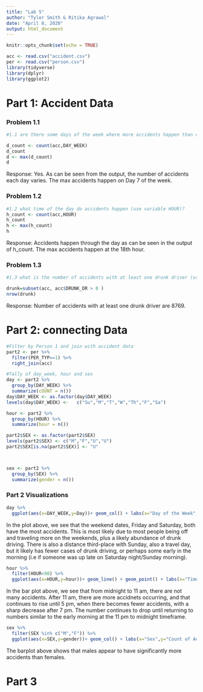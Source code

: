 ```yaml
---
title: "Lab 5"
author: "Tyler Smith & Ritika Agrawal"
date: "April 8, 2020"
output: html_document
---
```


```r
knitr::opts_chunk$set(echo = TRUE)
```

```r
acc <- read.csv("accident.csv")
per <- read.csv("person.csv")
library(tidyverse)
library(dplyr)
library(ggplot2)
```

# Part 1: Accident Data
### Problem 1.1
```r
#1.1 are there some days of the week where more accidents happen than on others (use variable DAY_WEEK)?

d_count <- count(acc,DAY_WEEK)
d_count
d <- max(d_count)
d
```
  
Response: Yes. As can be seen from the output, the number of accidents each day varies. The max accidents happen on Day 7 of the week.  
  
### Problem 1.2
```r
#1.2 what time of the day do accidents happen (use variable HOUR)?
h_count <- count(acc,HOUR) 
h_count
h <- max(h_count)
h

```
  
Response: Accidents happen through the day as can be seen in the output of h_count. The max accidents happen at the 18th hour.  
  
### Problem 1.3  
```r

#1.3 what is the number of accidents with at least one drunk driver (use variable DRUNK_DR)?

drunk=subset(acc, acc$DRUNK_DR > 0 )
nrow(drunk)

```
  
Response: Number of accidents with at least one drunk driver are 8769.

  

# Part 2: connecting Data 
```r
#Filter by Person 1 and join with accident data
part2 <- per %>%
  filter(PER_TYP==1) %>%
  right_join(acc)

#Tally of day_week, hour and sex
day <- part2 %>%
  group_by(DAY_WEEK) %>%
  summarize(cOUNT = n())
day$DAY_WEEK <- as.factor(day$DAY_WEEK)
levels(day$DAY_WEEK) <-   c("Su","M","T","W","Th","F","Sa")

hour <- part2 %>%
  group_by(HOUR) %>%
  summarize(hour = n())

part2$SEX <- as.factor(part2$SEX)
levels(part2$SEX) <- c("M","F","U","U")
part2$SEX[is.na(part2$SEX)] <- "U"



sex <- part2 %>%
  group_by(SEX) %>%
  summarize(gender = n())
```
  
### Part 2 Visualizations
```r
day %>%
  ggplot(aes(x=DAY_WEEK,y=Day))+ geom_col() + labs(x="Day of the Week",y="Count of Accidents",title="Bar Plot of Accidents on Each Day of the Week")
```
  
In the plot above, we see that the weekend dates, Friday and Saturday, both have the most accidents. This is most likely due to most people being off and traveling more on the weekends, plus a likely abundance of drunk driving. There is also a distance third-place with Sunday, also a travel day, but it likely has fewer cases of drunk driving, or perhaps some early in the morning (i.e if someone was up late on Saturday night/Sunday morning).  
  
```r
hour %>%
  filter(HOUR<90) %>%
  ggplot(aes(x=HOUR,y=hour))+ geom_line() + geom_point() + labs(x="Time",y="Count of Accidents",title="Plot of Accidents during Each Hour")
```
  
In the bar plot above, we see that from midnight to 11 am, there are not many accidents. After 11 am, there are more accidnets occurring, and that continues to rise until 5 pm, when there becomes fewer accidents, with a sharp decrease after 7 pm. The number continues to drop until returning to numbers similar to the early morning at the 11 pm to midnight timeframe.  
  
```r
sex %>%
  filter(SEX %in% c("M","F")) %>%
  ggplot(aes(x=SEX,y=gender))+ geom_col() + labs(x="Sex",y="Count of Accidents",title="Bar Plot of Accidents by Sex")
```
  
The barplot above shows that males appear to have significantly more accidents than females.
  
    
# Part 3  
